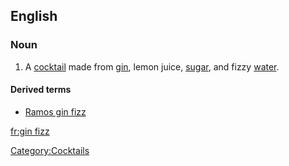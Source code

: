 ==English==
===Noun===
{{en-noun|es|sg=[[gin]] [[fizz]]}}

# A [[cocktail]] made from [[gin]], lemon juice, [[sugar]], and fizzy [[water]].

====Derived terms====
*[[Ramos gin fizz]]

[[Category:Cocktails]]

[[fr:gin fizz]]